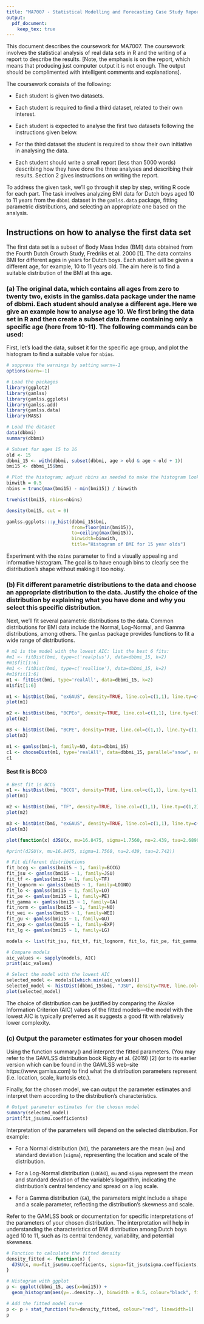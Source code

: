 ```yaml
---
title: "MA7007 - Statistical Modelling and Forecasting Case Study Report 2023-2024"
output:
  pdf_document:
    keep_tex: true
---
```


This document describes the coursework for MA7007. The coursework involves the statistical analysis of real data sets in R and the writing of a report to describe the results. [Note, the emphasis is on the report, which means that producing just computer output it is not enough. The output should be complimented with intelligent comments and explanations].

The coursework consists of the following:

* Each student is given two datasets. 

* Each student is required to find a third dataset, related to their own interest.

* Each student is expected to analyse the first two datasets following the instructions given below.

* For the third dataset the student is required to show their own initiative in analysing the data.

* Each student should write a small report (less than 5000 words) describing how they have done the three analyses and describing their results. Section 2 gives instructions on writing the report.

To address the given task, we'll go through it step by step, writing R code for each part. The task involves analyzing BMI data for Dutch boys aged 10 to 11 years from the `dbbmi` dataset in the `gamlss.data` package, fitting parametric distributions, and selecting an appropriate one based on the analysis.

## Instructions on how to analyse the first data set

The first data set is a subset of Body Mass Index (BMI) data obtained from the Fourth Dutch Growth Study, 
Fredriks et al. 2000 [1]. The data contains BMI for different ages in years for Dutch boys. Each student 
will be given a different age, for example, 10 to 11 years old. The aim here is to find a suitable 
distribution of the BMI at this age.

### (a) The original data, which contains all ages from zero to twenty two, exists in the gamlss.data package under the name of dbbmi. Each student should analyse a different age. Here we give an example how to analyse age 10. We first bring the data set in R and then create a subset data.frame containing only a specific age (here from 10-11). The following commands can be used:

First, let's load the data, subset it for the specific age group, and plot the histogram to find a suitable value for `nbins`.

```r
# suppress the warnings by setting warn=-1 
options(warn=-1) 

# Load the packages
library(ggplot2)
library(gamlss)
library(gamlss.ggplots)
library(gamlss.add)
library(gamlss.data)
library(MASS)

# Load the dataset
data(dbbmi)
summary(dbbmi)

# Subset for ages 15 to 16
old <- 15
dbbmi_15 <- with(dbbmi, subset(dbbmi, age > old & age < old + 1))
bmi15 <- dbbmi_15$bmi

# Plot the histogram; adjust nbins as needed to make the histogram look good
binwith = 0.5
nbins = trunc(max(bmi15) - min(bmi15)) / binwith

truehist(bmi15, nbins=nbins)

density(bmi15, cut = 0)

gamlss.ggplots:::y_hist(dbbmi_15$bmi,
                        from=floor(min(bmi15)), 
                        to=ceiling(max(bmi15)), 
                        binwidth=binwith,
                        title="Histogram of BMI for 15 year olds")
```

Experiment with the `nbins` parameter to find a visually appealing and informative histogram. The goal is to have enough bins to clearly see the distribution's shape without making it too noisy.

### (b) Fit different parametric distributions to the data and choose an appropriate distribution to the data. Justify the choice of the distribution by explaining what you have done and why you select this specific distribution.

Next, we'll fit several parametric distributions to the data. Common distributions for BMI data include the Normal, Log-Normal, and Gamma distributions, among others. The `gamlss` package provides functions to fit a wide range of distributions.

```r
# m1 is the model with the lowest AIC: list the best 6 fits:
#m1 <- fitDist(bmi, type=c('realplus'), data=dbbmi_15, k=2)
#m1$fit[1:6]
#m1 <- fitDist(bmi, type=c('realline'), data=dbbmi_15, k=2)
#m1$fit[1:6]
m1 <- fitDist(bmi, type='realAll', data=dbbmi_15, k=2)
m1$fit[1:6]
```

```r
m1 <- histDist(bmi, "exGAUS", density=TRUE, line.col=c(1,1), line.ty=c(1,2), nbins=nbins, data=dbbmi_15)
plot(m1)

m2 <- histDist(bmi, "BCPEo", density=TRUE, line.col=c(1,1), line.ty=c(1,2), nbins=nbins, data=dbbmi_15)
plot(m2)

m3 <- histDist(bmi, "BCPE", density=TRUE, line.col=c(1,1), line.ty=c(1,2), nbins=nbins, data=dbbmi_15)
plot(m3)
```

```r
m1 <- gamlss(bmi~1, family=NO, data=dbbmi_15)
c1 <- chooseDist(m1, type='realAll', data=dbbmi_15, parallel="snow", ncpus=4)
c1
```


#### Best fit is BCCG

```r
# Best fit is BCCG
m1 <- histDist(bmi, "BCCG", density=TRUE, line.col=c(1,1), line.ty=c(1,2), nbins=nbins, data=dbbmi_15)
plot(m1)

m2 <- histDist(bmi, "TF", density=TRUE, line.col=c(1,1), line.ty=c(1,2), nbins=nbins, data=dbbmi_15)
plot(m2)

m3 <- histDist(bmi, "exGAUS", density=TRUE, line.col=c(1,1), line.ty=c(1,2), nbins=nbins, data=dbbmi_15)
plot(m3)
```

```r
plot(function(x) dJSU(x, mu=16.8475, sigma=1.7560, nu=2.439, tau=2.6890), 10, 25, main = "The JSU  density mu=16.8475, sigma=0.7560, nu=2.439, tau=0.6890")

#print(dJSU(x, mu=16.8475, sigma=1.7560, nu=2.439, tau=2.742))
```


```r
# Fit different distributions
fit_bccg <- gamlss(bmi15 ~ 1, family=BCCG)
fit_jsu <- gamlss(bmi15 ~ 1, family=JSU)
fit_tf <- gamlss(bmi15 ~ 1, family=TF)
fit_lognorm <- gamlss(bmi15 ~ 1, family=LOGNO)
fit_lo <- gamlss(bmi15 ~ 1, family=LO)
fit_pe <- gamlss(bmi15 ~ 1, family=PE)
fit_gamma <- gamlss(bmi15 ~ 1, family=GA)
fit_norm <- gamlss(bmi15 ~ 1, family=NO)
fit_wei <- gamlss(bmi15 ~ 1, family=WEI)
fit_gu <- gamlss(bmi15 ~ 1, family=GU)
fit_exp <- gamlss(bmi15 ~ 1, family=EXP)
fit_lg <- gamlss(bmi15 ~ 1, family=LG)

```

```r
models <- list(fit_jsu, fit_tf, fit_lognorm, fit_lo, fit_pe, fit_gamma, fit_norm, fit_wei, fit_gu, fit_exp, fit_lg)

# Compare models
aic_values <- sapply(models, AIC)
print(aic_values)

# Select the model with the lowest AIC
selected_model <- models[[which.min(aic_values)]]
selected_model <- histDist(dbbmi_15$bmi, "JSU", density=TRUE, line.col=c(1,1), line.ty=c(1,2))
plot(selected_model)
```

The choice of distribution can be justified by comparing the Akaike Information Criterion (AIC) values of the fitted models—the model with the lowest AIC is typically preferred as it suggests a good fit with relatively lower complexity.

### (c) Output the parameter estimates for your chosen model 

Using the function summary() and interpret the fitted parameters. (You may refer to the GAMLSS distribution book Rigby et al. (2019) [2] (or to its earlier version which can be found in the GAMLSS web-site https://www.gamlss.com) to find what the distribution parameters represent (i.e. location, scale, kurtosis etc.).

Finally, for the chosen model, we can output the parameter estimates and interpret them according to the distribution's characteristics.

```r
# Output parameter estimates for the chosen model
summary(selected_model)
print(fit_jsu$mu.coefficients)
```

Interpretation of the parameters will depend on the selected distribution. For example:

- For a Normal distribution (`NO`), the parameters are the mean (`mu`) and standard deviation (`sigma`), representing the location and scale of the distribution.

- For a Log-Normal distribution (`LOGNO`), `mu` and `sigma` represent the mean and standard deviation of the variable's logarithm, indicating the distribution's central tendency and spread on a log scale.

- For a Gamma distribution (`GA`), the parameters might include a shape and a scale parameter, reflecting the distribution's skewness and scale.

Refer to the GAMLSS book or documentation for specific interpretations of the parameters of your chosen distribution. The interpretation will help in understanding the characteristics of BMI distribution among Dutch boys aged 10 to 11, such as its central tendency, variability, and potential skewness.

```r
# Function to calculate the fitted density
density_fitted <- function(x) {
  dJSU(x, mu=fit_jsu$mu.coefficients, sigma=fit_jsu$sigma.coefficients, nu=fit_jsu$nu.coefficients, tau=fit_jsu$tau.coefficients)
}

# Histogram with ggplot
p <- ggplot(dbbmi_15, aes(x=bmi15)) +
  geom_histogram(aes(y=..density..), binwidth = 0.5, colour="black", fill="white") 

# Add the fitted model curve
p <- p + stat_function(fun=density_fitted, colour="red", linewidth=1)
p
```
